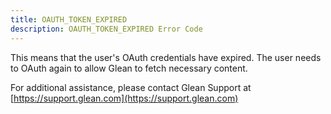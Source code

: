 ```yaml
---
title: OAUTH_TOKEN_EXPIRED
description: OAUTH_TOKEN_EXPIRED Error Code
---
```


This means that the user's OAuth credentials have expired. The user needs to OAuth again to allow Glean to fetch necessary content.

For additional assistance, please contact Glean Support at [https://support.glean.com](https://support.glean.com)
